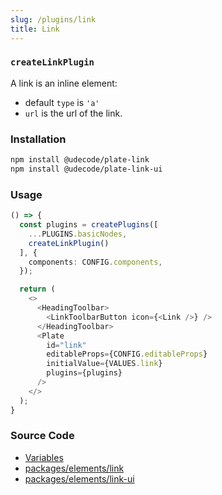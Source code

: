 ```yaml
---
slug: /plugins/link
title: Link
---
```


### `createLinkPlugin`

A link is an inline element:
- default `type` is `'a'`
- `url` is the url of the link.

### Installation

```bash npm2yarn
npm install @udecode/plate-link
npm install @udecode/plate-link-ui
```

### Usage

```ts live
() => {
  const plugins = createPlugins([
    ...PLUGINS.basicNodes,
    createLinkPlugin()
  ], {
    components: CONFIG.components,
  });

  return (
    <>
      <HeadingToolbar>
        <LinkToolbarButton icon={<Link />} />
      </HeadingToolbar>
      <Plate
        id="link"
        editableProps={CONFIG.editableProps}
        initialValue={VALUES.link}
        plugins={plugins}
      />
    </>
  );
}
```

### Source Code

- [Variables](https://github.com/udecode/plate/blob/main/docs/src/live/live.tsx)
- [packages/elements/link](https://github.com/udecode/plate/tree/main/packages/elements/link/src)
- [packages/elements/link-ui](https://github.com/udecode/plate/tree/main/packages/elements/link-ui/src)

